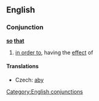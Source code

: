 ==English==

===Conjunction===
'''[[so]] [[that]]'''

# [[in order to]], having the [[effect]] of

====Translations====
{{trans-top|in order to}}
*Czech: [[aby]]
{{trans-mid}}
{{trans-bottom}}

[[Category:English conjunctions]]